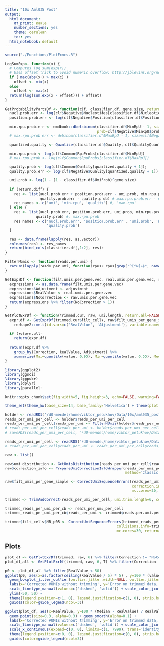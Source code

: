```yaml
---
title: "10x Aml035 Post"
output:
  html_document:
    df_print: kable
    number_sections: yes
    theme: cerulean
    toc: yes
  html_notebook: default
---
```


```r
source("./Functions/PlotFuncs.R")

LogSumExp<- function(x) {
  # Computes log(sum(exp(x))
  # Uses offset trick to avoid numeric overflow: http://jblevins.org/notes/log-sum-exp
  if ( max(abs(x)) > max(x) )
    offset <- min(x)
  else
    offset <- max(x)
  return(log(sum(exp(x - offset))) + offset)
}

GetProbabilityPartsDf <- function(clf, classifier.df, gene.size, return.diff=F) {
  nucl.prob.err <- log(clf$Negative$Nucleotides[classifier.df$Nucleotides + 1])
  position.prob.err <- log(clf$Negative$Position[classifier.df$Position + 1])

  min.rpu.prob.err <- emdbook::dbetabinom(classifier.df$MinRpU - 1, size=classifier.df$MinRpU + classifier.df$MaxRpU - 1,
                                          prob=clf$Negative$MinRpU$prob, theta=clf$Negative$MinRpU$theta, log=T)
  # max.rpu.prob.err <- dnbinom(classifier.df$MaxRpU - 1, size=clf$Negative$MaxRpU$size, mu=clf$Negative$MaxRpU$mu, log=T)

  quantized.quality <- Quantize(classifier.df$Quality, clf$QualityQuantBorders)

  min.rpu.prob <- log(clf$Common$RpuProbs[classifier.df$MinRpU])
  # max.rpu.prob <- log(clf$Common$RpuProbs[classifier.df$MaxRpU])

  quality.prob <- log(clf$Common$Quality[quantized.quality + 1]);
  quality.prob.err <- log(clf$Negative$Quality[quantized.quality + 1]);

  umi.prob <- log(1 - (1 - classifier.df$UmiProb)^gene.size)
  
  if (return.diff) {
    res <- list(nucl.prob.err + position.prob.err - umi.prob, min.rpu.prob.err - min.rpu.prob, 
                quality.prob.err - quality.prob) # max.rpu.prob.err - max.rpu.prob, 
    res_names <- c('umi', 'min.rpu', 'quality') #, 'max.rpu'
  } else {
    res <- list(nucl.prob.err, position.prob.err, umi.prob, min.rpu.prob.err, min.rpu.prob, quality.prob.err, #, max.rpu.prob.err
              quality.prob) #, max.rpu.prob
    res_names <- c('nucl.prob.err', 'position.prob.err', 'umi.prob', 'min.rpu.prob.err', 'min.rpu.prob', 'quality.prob.err', 
                   'quality.prob')
  }

  res <- data.frame(lapply(res, as.vector))
  colnames(res) <- res_names
  return(bind_cols(classifier.df[,1:2], res))
}

FilterNUmis <- function(reads.per.umi) {
  return(lapply(reads.per.umi, function(rpus) rpus[grep("^[^N]+$", names(rpus))]))
}

GetExprDf <- function(filt.umis.per.gene.vec, real.umis.per.gene.vec, raw.umis.per.gene.vec, adjustment=FALSE) {
  expressions <- as.data.frame(filt.umis.per.gene.vec)
  expressions$Adjustment <- adjustment
  expressions$RealValue <- real.umis.per.gene.vec
  expressions$NoCorrection <- raw.umis.per.gene.vec
  return(expressions %>% filter(NoCorrection > 1))
}

GetPlotExrDf <- function(trimmed.cur, raw, umi.length, return.all=FALSE) {
  expr.df <- GetExprDf(trimmed.cur$filt_cells, raw$filt_umis_per_gene_simple, trimmed.cur$umis.per.gene, adjustment=T) %>% 
    reshape2::melt(id.vars=c('RealValue', 'Adjustment'), variable.name='Correction') %>% mutate(UmiLen=umi.length)
  
  if (return.all)
    return(expr.df)
  
  return(expr.df %>% 
    group_by(Correction, RealValue, Adjustment) %>% 
    summarise(Max=quantile(value, 0.95), Min=quantile(value, 0.05), Median=median(value)))
}
```

```r
library(ggplot2)
library(ggsci)
library(ggpubr)
library(dplyr)
library(parallel)

knitr::opts_chunk$set(fig.width=5, fig.height=3, echo=FALSE, warning=FALSE, message=FALSE)

theme_set(theme_bw(base_size=14, base_family='Helvetica') + theme(plot.title = element_text(hjust = 0.5)))
```

```r
holder <- readRDS('/d0-mendel/home/viktor_petukhov/Data/10x/aml035_post_transplant/est_10_20_umi_quality/aml035ost_transplant.rds')
reads_per_umi_per_cell <- holder$reads_per_umi_per_cell
reads_per_umi_per_cell$reads_per_umi <- FilterNUmis(holder$reads_per_umi_per_cell$reads_per_umi)
# reads_per_umi_per_cell$reads_per_umi <- holder$reads_per_umi_per_cell$reads_per_umi[1:100000]
# saveRDS(reads_per_umi_per_cell, '/d0-mendel/home/viktor_petukhov/Data/10x/aml035_post_transplant/est_10_20_umi_quality/reads_per_umi_subset.rds')
```

```r
reads_per_umi_per_cell <- readRDS('/d0-mendel/home/viktor_petukhov/Data/10x/aml035_post_transplant/est_10_20_umi_quality/reads_per_umi_subset.rds')
# reads_per_umi_per_cell$reads_per_umi <- reads_per_umi_per_cell$reads_per_umi[1:1000]
```

<!-- Simple filtration of the raw data -->
```r
raw <- list()

raw$umi_distribution <- GetUmisDistribution(reads_per_umi_per_cell$reads_per_umi, smooth = 10)
raw$correction_info <- PrepareUmiCorrectionInfoWrapper(reads_per_umi_per_cell$reads_per_umi, umi.probabilities=raw$umi_distribution / sum(raw$umi_distribution),
                                                       method='Classic', verbosity.level=2, max.umi.per.gene=NULL, probability.quants.num=NULL)

raw$filt_umis_per_gene_simple <- CorrectUmiSequenceErrors(reads_per_umi_per_cell, raw$umi_distribution, method='Classic',
                                                          correction.info=raw$correction_info,
                                                          mc.cores=20, verbosity.level=2, return='umis')

trimmed <- TrimAndCorrect(reads_per_umi_per_cell, umi.trim.length=6, collisions.adj.step=30, mc.cores.large=20, mc.cores.small=20, verbosity.level=2, prepare.only=F)
```

```r
trimmed_reads_per_umi_per_cb <- reads_per_umi_per_cell
trimmed_reads_per_umi_per_cb$reads_per_umi <- trimmed$reads.per.umi.per.cb

trimmed$filt_cells$NB_p05 <- CorrectUmiSequenceErrors(trimmed_reads_per_umi_per_cb, umi.probabilities=trimmed$umi.probabilities,
                                                   collisions.info=trimmed$collisions.info, correction.info=trimmed$correction.info,
                                                   mc.cores=30, return='umis', verbosity.level=2, error.prior.prob=0.05)
```

## Plots
```r
plot_df <- GetPlotExrDf(trimmed, raw, 6) %>% filter(Correction != "NoCorrection" & Adjustment | Correction == "NoCorrection" & !Adjustment) %>% dplyr::select(-Adjustment)
plot_df_all <- GetPlotExrDf(trimmed, raw, 6, T) %>% filter(Correction != "NoCorrection" & Adjustment | Correction == "NoCorrection" & !Adjustment)
```

```r
p0 <- plot_df_all %>% filter(RealValue < 50)
ggplot(p0, aes(x=as.factor(ceiling(RealValue / 5) * 5) , y=100 * (value - RealValue) / RealValue, color=Correction)) + 
  geom_boxplot_jitter_outlier(outlier.jitter.width=NULL, outlier.jitter.height=1, outlier.size=0.7, outlier.alpha=0.7) +
  labs(x='Corrected #UMIs without trimming', y='Error on trimmed data, %') + 
  scale_linetype_manual(values=c('dashed', 'solid')) + scale_color_jco() +
  ylim(-50, 50) +
  theme(legend.position=c(1, 0), legend.justification=c(1, 0), strip.background =element_blank(), strip.text = element_text(size=14)) + 
  guides(color=guide_legend(ncol=3))
```

```r
ggplot(plot_df, aes(x=RealValue, y=100 * (Median - RealValue) / RealValue, color=Correction)) + 
  geom_point(size=0.3, alpha=0.3) + geom_smooth(alpha=0.1) + 
  labs(x='Corrected #UMIs without trimming', y='Error on trimmed data, %') + 
  scale_linetype_manual(values=c('dashed', 'solid')) + scale_color_jco() +
  scale_x_continuous(expand=c(0, 0), limits=c(1, 7999), trans='identity') + scale_y_continuous(expand=c(0, 0), limits=c(-101, 70)) + 
  theme(legend.position=c(0, 0), legend.justification=c(0, 0), strip.background =element_blank(), strip.text = element_text(size=14)) + 
  guides(color=guide_legend(ncol=3))
```

